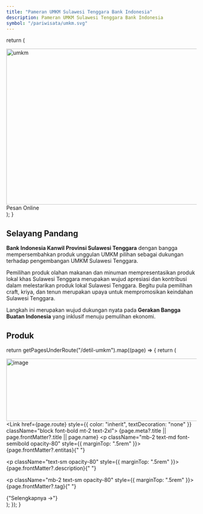 ```yaml
---
title: "Pameran UMKM Sulawesi Tenggara Bank Indonesia"
description: Pameran UMKM Sulawesi Tenggara Bank Indonesia
symbol: "/pariwisata/umkm.svg"
---
```


  return (
    <div className="relative mx-auto mb-6 max-w-screen-lg border-b border-gray-400 border-opacity-20">
      <div className="text-center mb-2">
        <Image src="/pariwisata/banner-umkm1.png" width="1100" height="412" alt="umkm" className="inline-flex"></Image>
            <Link href="https://wa.me/6282250120772" className="shadow-lg shadow-red-700 absolute bottom-0 right-0 items-center m-2 xs:m-2 sm:m-2 lg:m-6 xl:m-6 px-3 py-2 text-sm lg:text-md xl:text-md sm:text-sm xs:text-sm font-medium text-center text-white bg-red-500 rounded-full hover:bg-red-700 focus:ring-4 focus:outline-none focus:ring-blue-300 dark:bg-red-500 dark:hover:bg-red-600 dark:focus:ring-red-600">
                <PhoneArrowDownLeftIcon className="flex-shrink-0 h-4 w-4 align-middle text-white inline-flex mr-1"/> Pesan Online
            </Link>
      </div>
    </div>
  );
}

## Selayang Pandang

<BannerWisata />

**Bank Indonesia Kanwil Provinsi Sulawesi Tenggara** dengan bangga mempersembahkan produk unggulan UMKM pilihan sebagai dukungan terhadap pengembangan UMKM Sulawesi Tenggara.

Pemilihan produk olahan makanan dan minuman mempresentasikan produk lokal khas Sulawesi Tenggara merupakan wujud apresiasi dan kontribusi dalam melestarikan produk lokal Sulawesi Tenggara. Begitu pula pemilihan craft, kriya, dan tenun merupakan upaya untuk mempromosikan keindahan Sulawesi Tenggara.

Langkah ini merupakan wujud dukungan nyata pada **Gerakan Bangga Buatan Indonesia** yang inklusif menuju pemulihan ekonomi.

## Produk

  return getPagesUnderRoute("/detil-umkm").map((page) => {
    return (
      <div key={page.route} className="mb-2">
        <Link href={page.route}><Image className="block mt-8"  src={page.frontMatter?.symbol} width="1100" height="165" alt="image" /></Link>
        <Link href={page.route} style={{ color: "inherit", textDecoration: "none" }} className="block font-bold mt-2 text-2xl">
          {page.meta?.title || page.frontMatter?.title || page.name}
        </Link>
        <p className="mb-2 text-md font-semibold opacity-80" style={{ marginTop: ".5rem" }}>
           <UserIcon className="flex-shrink-0 h-4 w-4 align-middle opacity-80 inline-flex mr-1"/> {page.frontMatter?.entitas}{" "}
        </p>
        <p className="text-sm opacity-80" style={{ marginTop: ".5rem" }}>
           {page.frontMatter?.description}{" "}
        </p>
        <p className="mb-2 text-sm opacity-80" style={{ marginTop: ".5rem" }}>
           <TagIcon className="flex-shrink-0 h-4 w-4 align-middle opacity-80 inline-flex mr-1"/> {page.frontMatter?.tag}{" "}
        </p>
        <span className="inline-block text-md font-medium text-blue-500">
            <Link href={page.route}>{"Selengkapnya →"}</Link>
        </span>
      </div>
    );
  });
}

<div className="mt-2 grid grid-cols-2 sm:grid-cols-2 gap-x-2 lg:grid-cols-3 xl:grid-cols-3 xl:gap-x-2">
<WisataIndex />
</div>
